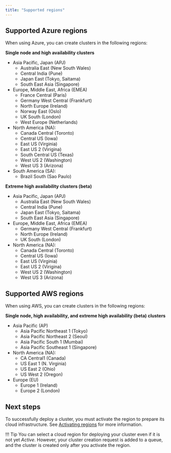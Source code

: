 ```yaml
---
title: "Supported regions"
---
```


## Supported Azure regions 

When using Azure, you can create clusters in the following regions:

**Single node and high availability clusters**

- Asia Pacific, Japan (APJ)
  - Australia East (New South Wales)
  - Central India (Pune)
  - Japan East (Tokyo, Saitama)
  - South East Asia (Singapore)
- Europe, Middle East, Africa (EMEA)
  - France Central (Paris)
  - Germany West Central (Frankfurt)
  - North Europe (Ireland)
  - Norway East (Oslo)
  - UK South (London)
  - West Europe (Netherlands)
- North America (NA):
  - Canada Central (Toronto)
  - Central US (Iowa)
  - East US (Virginia)
  - East US 2 (Virigina)
  - South Central US (Texas)
  - West US 2 (Washington)
  - West US 3 (Arizona)
- South America (SA):
  - Brazil South (Sao Paulo)

**Extreme high availability clusters (beta)** 

- Asia Pacific, Japan (APJ)
  - Australia East (New South Wales)
  - Central India (Pune)
  - Japan East (Tokyo, Saitama)
  - South East Asia (Singapore)
- Europe, Middle East, Africa (EMEA)
  - Germany West Central (Frankfurt)
  - North Europe (Ireland)
  - UK South (London)
- North America (NA):
  - Canada Central (Toronto)
  - Central US (Iowa)
  - East US (Virginia)
  - East US 2 (Virigina)
  - West US 2 (Washington)
  - West US 3 (Arizona)

## Supported AWS regions 

When using AWS, you can create clusters in the following regions:

**Single node, high availability, and extreme high availability (beta) clusters**

- Asia Pacific (AP)
  - Asia Pacific Northeast 1 (Tokyo)
  - Asia Pacific Northeast 2 (Seoul)
  - Asia Pacific South 1 (Mumbai)
  - Asia Pacific Southeast 1 (Singapore)
- North America (NA):
  - CA Central1 (Canada)
  - US East 1 (N. Virginia)
  - US East 2 (Ohio)
  - US West 2 (Oregon)
- Europe (EU)
  - Europe 1 (Ireland)
  - Europe 2 (London)


## Next steps

To successfully deploy a cluster, you must activate the region to prepare its cloud infrastructure. See [Activating regions](/biganimal/latest/getting_started/activating_regions) for more information.

!!! Tip
    You can select a cloud region for deploying your cluster even if it is not yet *Active*. However, your cluster creation request is added to a queue, and the cluster is created only after you activate the region. 